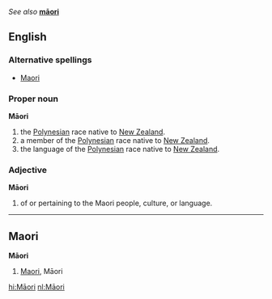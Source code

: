 ''See also'' '''[[māori]]'''

==English==

===Alternative spellings===
*[[Maori]]

===Proper noun===
'''Māori'''

# the [[Polynesian]] race native to [[New Zealand]].
# a member of the [[Polynesian]] race native to [[New Zealand]].
# the language of the [[Polynesian]] race native to [[New Zealand]].

===Adjective===
'''Māori'''

# of or pertaining to the Maori people, culture, or language.

----

==Maori==
'''Māori'''

# [[Maori]], Māori

[[hi:Māori]]
[[nl:Māori]]